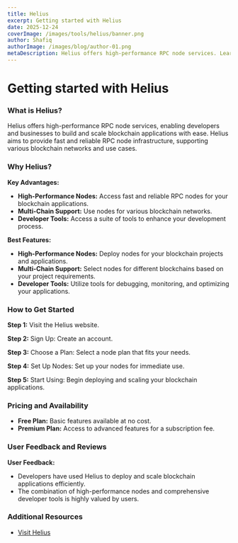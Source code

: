 ```yaml
---
title: Helius
excerpt: Getting started with Helius
date: 2025-12-24
coverImage: /images/tools/helius/banner.png
author: Shafiq
authorImage: /images/blog/author-01.png
metaDescription: Helius offers high-performance RPC node services. Learn what it is & get started with it today. Find Dexscreener, Solana Explorer and other tools today.
---
```


# Getting started with Helius

### What is Helius?

Helius offers high-performance RPC node services, enabling developers and businesses to build and scale blockchain applications with ease. Helius aims to provide fast and reliable RPC node infrastructure, supporting various blockchain networks and use cases.

### Why Helius?

**Key Advantages:**
- **High-Performance Nodes:** Access fast and reliable RPC nodes for your blockchain applications.
- **Multi-Chain Support:** Use nodes for various blockchain networks.
- **Developer Tools:** Access a suite of tools to enhance your development process.

**Best Features:**
- **High-Performance Nodes:** Deploy nodes for your blockchain projects and applications.
- **Multi-Chain Support:** Select nodes for different blockchains based on your project requirements.
- **Developer Tools:** Utilize tools for debugging, monitoring, and optimizing your applications.

### How to Get Started

**Step 1:** Visit the Helius website.

**Step 2:** Sign Up: Create an account.

**Step 3:** Choose a Plan: Select a node plan that fits your needs.

**Step 4:** Set Up Nodes: Set up your nodes for immediate use.

**Step 5:** Start Using: Begin deploying and scaling your blockchain applications.

### Pricing and Availability

- **Free Plan:** Basic features available at no cost.
- **Premium Plan:** Access to advanced features for a subscription fee.

### User Feedback and Reviews

**User Feedback:**
- Developers have used Helius to deploy and scale blockchain applications efficiently.
- The combination of high-performance nodes and comprehensive developer tools is highly valued by users.

### Additional Resources

- [Visit Helius](https://helius.io)